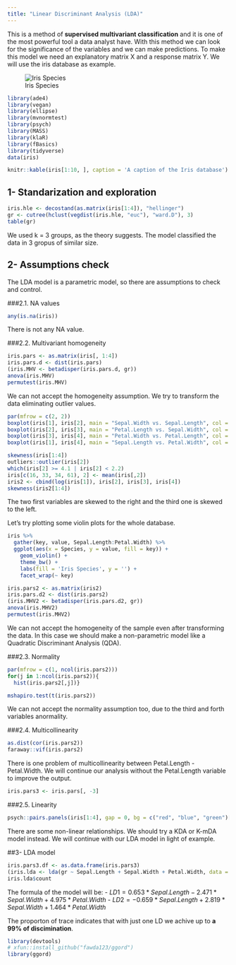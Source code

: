 ```yaml
---
title: "Linear Discriminant Analysis (LDA)"
---
```


This is a method of **supervised multivariant classification** and it is one of the 
most powerful tool a data analyst have. With this method we can look for the 
significance of the variables and we can make predictions. 
To make this model we need an explanatory matrix X and a response matrix Y.
We will use the iris database as example.

![Iris Species](/Users/hp/Documents/GitHub/dvalls/Files/iris.png)

```r
library(ade4)
library(vegan)
library(ellipse)
library(mvnormtest)
library(psych)
library(MASS)
library(klaR)
library(fBasics)
library(tidyverse)
data(iris)
```

```r
knitr::kable(iris[1:10, ], caption = 'A caption of the Iris database')
```

## 1- Standarization and exploration

```r
iris.hle <- decostand(as.matrix(iris[1:4]), "hellinger") 
gr <- cutree(hclust(vegdist(iris.hle, "euc"), "ward.D"), 3)
table(gr)
```
We used k = 3 groups, as the theory suggests. The model classified the data in 3 gropus of similar size.



## 2- Assumptions check 
The LDA model is a parametric model, so there are assumptions to check and control.

###2.1. NA values

```r
any(is.na(iris))
```
There is not any NA value.

###2.2. Multivariant homogeneity 

```r
iris.pars <- as.matrix(iris[, 1:4])
iris.pars.d <- dist(iris.pars)
(iris.MHV <- betadisper(iris.pars.d, gr))
anova(iris.MHV)
permutest(iris.MHV)
```

We can not accept the homogeneity assumption. We try to transform the data eliminating
outlier values.

```r
par(mfrow = c(2, 2))
boxplot(iris[1], iris[2], main = "Sepal.Width vs. Sepal.Length", col = "red", horizontal = TRUE)
boxplot(iris[2], iris[3], main = "Petal.Length vs. Sepal.Width", col = "blue", horizontal = TRUE)
boxplot(iris[3], iris[4], main = "Petal.Width vs. Petal.Length", col = "green", horizontal = TRUE)
boxplot(iris[1], iris[4], main = "Sepal.Length vs. Petal.Width", col = "yellow", horizontal = TRUE)

```

```r
skewness(iris[1:4])
outliers::outlier(iris[2])
which(iris[2] >= 4.1 | iris[2] < 2.2) 
iris[c(16, 33, 34, 61), 2] <- mean(iris[,2])
iris2 <- cbind(log(iris[1]), iris[2], iris[3], iris[4])
skewness(iris2[1:4])
```

The two first variables are skewed to the right and the third one is skewed to the left.

Let's try plotting some violin plots for the whole database.

```r
iris %>%
  gather(key, value, Sepal.Length:Petal.Width) %>%
  ggplot(aes(x = Species, y = value, fill = key)) +
    geom_violin() +
    theme_bw() +
    labs(fill = 'Iris Species', y = '') +
    facet_wrap(~ key)
```

```r
iris.pars2 <- as.matrix(iris2)
iris.pars.d2 <- dist(iris.pars2)
(iris.MHV2 <- betadisper(iris.pars.d2, gr))
anova(iris.MHV2)
permutest(iris.MHV2)
```
We can not accept the homogeneity of the sample even after transforming the data. In this case
we should make a non-parametric model like a Quadratic Discriminant Analysis (QDA).

###2.3. Normality 
```r
par(mfrow = c(1, ncol(iris.pars2)))
for(j in 1:ncol(iris.pars2)){
  hist(iris.pars2[,j])}

mshapiro.test(t(iris.pars2))
```
We can not accept the normality assumption too, due to the third and forth variables anormality.

###2.4. Multicollinearity 
```r
as.dist(cor(iris.pars2))
faraway::vif(iris.pars2)
```
There is one problem of multicollinearity between Petal.Length - Petal.Width. We will continue
our analysis without the Petal.Length variable to improve the output.
```r
iris.pars3 <- iris.pars[, -3]
```
###2.5. Linearity
```r
psych::pairs.panels(iris[1:4], gap = 0, bg = c("red", "blue", "green")[iris$Species], pch = 21)
```

There are some non-linear relationships. We should try a KDA or K-mDA model instead. We will 
continue with our LDA model in light of example. 



##3- LDA model

```r
iris.pars3.df <- as.data.frame(iris.pars3)
(iris.lda <- lda(gr ~ Sepal.Length + Sepal.Width + Petal.Width, data = iris.pars3.df))
iris.lda$count
```
The formula of the model will be:
- $LD1 = 0.653 * Sepal.Length - 2.471 * Sepal.Width + 4.975 * Petal.Width$
- $LD2 = -0.659 * Sepal.Length + 2.819 * Sepal.Width + 1.464 * Petal.Width$

The proporton of trace indicates that with just one LD we achive up to **a 99% of discimination**.

```r
library(devtools)
# xfun::install_github("fawda123/ggord")
library(ggord)
```